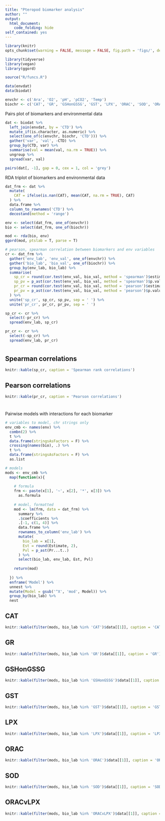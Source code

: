 ```yaml
---
title: "Pteropod biomarker analysis"
author: ""
output: 
  html_document:
    code_folding: hide
self_contained: yes
---
```


```r
library(knitr)
opts_chunk$set(warning = FALSE, message = FALSE, fig.path = 'figs/', dev.args = list(bg = 'transparent'), eval = T)

library(tidyverse)
library(vegan)
library(ggord)

source("R/funcs.R")

data(envdat)
data(biodat)

envchr <- c('Ara', 'O2', 'pH', 'pCO2', 'Temp')
biochr <- c('CAT', 'GR', 'GSHonGSSG', 'GST', 'LPX', 'ORAC', 'SOD', 'ORACvLPX')
```

Pairs plot of biomarkers and environmental data
```r
dat <- biodat %>% 
  left_join(envdat, by = 'CTD') %>% 
  mutate_if(is.character, as.numeric) %>% 
  select(one_of(c(envchr, biochr, 'CTD'))) %>% 
  gather('var', 'val', -CTD) %>% 
  group_by(CTD, var) %>% 
  summarise(val = mean(val, na.rm = TRUE)) %>%
  ungroup %>% 
  spread(var, val)

pairs(dat[, -1], gap = 0, cex = 1, col = 'grey')
```

RDA triplot of biomarkers and environmental data
```r
dat_frm <- dat %>% 
  mutate(
    CAT = ifelse(is.nan(CAT), mean(CAT, na.rm = TRUE), CAT)
  ) %>% 
  data.frame %>% 
  column_to_rownames('CTD') %>%
  decostand(method = 'range')

env <- select(dat_frm, one_of(envchr))
bio <- select(dat_frm, one_of(biochr))

mod <- rda(bio, env)
ggord(mod, ptslab = T, parse = T)
```

```r

# pearson, spearman correlation between biomarkers and env variables
cr <- dat_frm %>%
  gather('env_lab', 'env_val', one_of(envchr)) %>% 
  gather('bio_lab', 'bio_val', one_of(biochr)) %>% 
  group_by(env_lab, bio_lab) %>% 
  summarise(
    sp_cr = round(cor.test(env_val, bio_val, method = 'spearman')$estimate, 2),
    sp_pv = p_ast(cor.test(env_val, bio_val, method = 'spearman')$p.value),
    pr_cr = round(cor.test(env_val, bio_val, method = 'pearson')$estimate, 2),
    pr_pv = p_ast(cor.test(env_val, bio_val, method = 'pearson')$p.value)
  ) %>% 
  unite('sp_cr', sp_cr, sp_pv, sep = ' ') %>% 
  unite('pr_cr', pr_cr, pr_pv, sep = ' ')

sp_cr <- cr %>% 
  select(-pr_cr) %>% 
  spread(env_lab, sp_cr)

pr_cr <- cr %>% 
  select(-sp_cr) %>% 
  spread(env_lab, pr_cr)
```

# {.tabset}

## Spearman correlations
```r
knitr::kable(sp_cr, caption = 'Spearman rank correlations')
```

## Pearson correlations
```r
knitr::kable(pr_cr, caption = 'Pearson correlations')
```

# {.tabset}

Pairwise models with interactions for each biomarker
```r
# variables to model, chr strings only
env_cmb <- names(env) %>% 
  combn(2) %>% 
  t %>% 
  data.frame(stringsAsFactors = F) %>%
  crossing(names(bio), .) %>% 
  t %>% 
  data.frame(stringsAsFactors = F) %>% 
  as.list

# models
mods <- env_cmb %>%
  map(function(x){
    
    # formula
    frm <- paste(x[1], '~', x[2], '*', x[3]) %>% 
      as.formula
    
    # model, formatted
    mod <- lm(frm, data = dat_frm) %>% 
      summary %>% 
      .$coefficients %>% 
      .[-1, c(1, 4)] %>% 
      data.frame %>% 
      rownames_to_column('env_lab') %>% 
      mutate(
        bio_lab = x[1],
        Est = round(Estimate, 2), 
        Pvl = p_ast(Pr...t..)
      ) %>% 
      select(bio_lab, env_lab, Est, Pvl)
    
    return(mod)
      
  }) %>% 
  enframe('Model') %>% 
  unnest %>% 
  mutate(Model = gsub('^X', 'mod', Model)) %>% 
  group_by(bio_lab) %>% 
  nest
```

## CAT
```r
knitr::kable(filter(mods, bio_lab %in% 'CAT')$data[[1]], caption = 'CAT')
```

## GR
```r
knitr::kable(filter(mods, bio_lab %in% 'GR')$data[[1]], caption = 'GR')
```

## GSHonGSSG
```r
knitr::kable(filter(mods, bio_lab %in% 'GSHonGSSG')$data[[1]], caption = 'GSHonGSSG')
```

## GST
```r
knitr::kable(filter(mods, bio_lab %in% 'GST')$data[[1]], caption = 'GST')
```

## LPX
```r
knitr::kable(filter(mods, bio_lab %in% 'LPX')$data[[1]], caption = 'LPX')
```

## ORAC
```r
knitr::kable(filter(mods, bio_lab %in% 'ORAC')$data[[1]], caption = 'ORAC')
```

## SOD
```r
knitr::kable(filter(mods, bio_lab %in% 'SOD')$data[[1]], caption = 'SOD')
```

## ORACvLPX
```r
knitr::kable(filter(mods, bio_lab %in% 'ORACvLPX')$data[[1]], caption = 'ORACvLPX')
```
